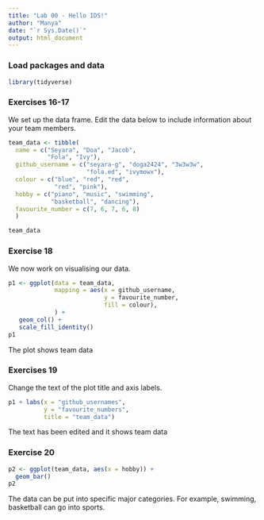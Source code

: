 ```yaml
---
title: "Lab 00 - Hello IDS!"
author: "Manya"
date: "`r Sys.Date()`"
output: html_document
---
```


### Load packages and data

```r
library(tidyverse) 
```

### Exercises 16-17

We set up the data frame. Edit the data below to include information about your team members.

```r
team_data <- tibble(
  name = c("Seyara", "Doa", "Jacob", 
           "Fola", "Ivy"),
  github_username = c("seyara-g", "doga2424", "3w3w3w", 
                      "fola.ed", "ivymowx"), 
  colour = c("blue", "red", "red", 
             "red", "pink"),
  hobby = c("piano", "music", "swimming", 
            "basketball", "dancing"),
  favourite_number = c(7, 6, 7, 6, 8)
  )

team_data
```

### Exercise 18

We now work on visualising our data. 

```r
p1 <- ggplot(data = team_data, 
             mapping = aes(x = github_username, 
                           y = favourite_number,
                           fill = colour), 
             ) +
   geom_col() +
   scale_fill_identity()
p1
```


The plot shows team data

### Exercises 19

Change the text of the plot title and axis labels.

```r
p1 + labs(x = "github_usernames", 
          y = "favourite_numbers",
          title = "team_data")
```
The text has been edited and it shows team data


### Exercise 20

```r
p2 <- ggplot(team_data, aes(x = hobby)) +
  geom_bar()
p2
```

The data can be put into specific major categories. For example, swimming, basketball can go into sports.
